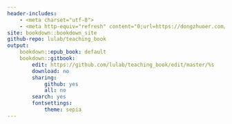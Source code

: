 ```yaml
---
header-includes:
    - <meta charset="utf-8">
    - <meta http-equiv="refresh" content="0;url=https://dongzhuoer.com/2018/05/24/package-development">
site: bookdown::bookdown_site
github-repo: lulab/teaching_book
output: 
    bookdown::epub_book: default   
    bookdown::gitbook:
        edit: https://github.com/lulab/teaching_book/edit/master/%s
        download: no
        sharing: 
            github: yes
            all: no
        search: yes
        fontsettings:
            theme: sepia
---
```



